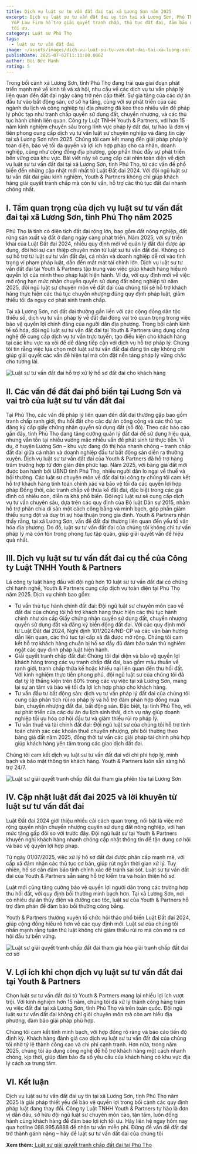 ```yaml
---
title: Dịch vụ luật sư tư vấn đất đai tại xã Lương Sơn năm 2025
excerpt: Dịch vụ luật sư tư vấn đất đai uy tín tại xã Lương Sơn, Phú Thọ 2025.
  Y&P Law Firm hỗ trợ giải quyết tranh chấp, thủ tục đất đai, đảm bảo quyền lợi
  tối ưu.
category: Luật sư Phú Thọ
tags:
  - luật sư tư vấn đất đai
image: ~/assets/images/dich-vu-luat-su-tu-van-dat-dai-tai-xa-luong-son-nam-2025.jpg
publishDate: 2025-07-02T11:11:00.000Z
author: Bùi Đức Mạnh
rating: 5
---
```


Trong bối cảnh xã Lương Sơn, tỉnh Phú Thọ đang trải qua giai đoạn phát triển mạnh mẽ về kinh tế và xã hội, nhu cầu về các dịch vụ tư vấn pháp lý liên quan đến đất đai ngày càng trở nên cấp thiết. Sự gia tăng của các dự án đầu tư vào bất động sản, cơ sở hạ tầng, cùng với sự phát triển của các ngành du lịch và công nghiệp tại địa phương đã kéo theo nhiều vấn đề pháp lý phức tạp như tranh chấp quyền sử dụng đất, chuyển nhượng, và các thủ tục hành chính liên quan. Công ty Luật TNHH Youth & Partners, với hơn 15 năm kinh nghiệm chuyên sâu trong lĩnh vực pháp lý đất đai, tự hào là đơn vị tiên phong cung cấp dịch vụ tư vấn luật sư chuyên nghiệp và đáng tin cậy tại xã Lương Sơn năm 2025. Chúng tôi cam kết mang đến giải pháp pháp lý toàn diện, bảo vệ tối đa quyền và lợi ích hợp pháp cho cá nhân, doanh nghiệp, cũng như cộng đồng địa phương, góp phần thúc đẩy sự phát triển bền vững của khu vực. Bài viết này sẽ cung cấp cái nhìn toàn diện về dịch vụ luật sư tư vấn đất đai tại xã Lương Sơn, tỉnh Phú Thọ, từ các vấn đề phổ biến đến những cập nhật mới nhất từ Luật Đất đai 2024. Với đội ngũ luật sư tư vấn đất đai giàu kinh nghiệm, Youth & Partners không chỉ giúp khách hàng giải quyết tranh chấp mà còn tư vấn, hỗ trợ các thủ tục đất đai nhanh chóng nhất.

<YouTube id="mgEc1lZk_TQ" />

## I. Tầm quan trọng của dịch vụ luật sư tư vấn đất đai tại xã Lương Sơn, tỉnh Phú Thọ năm 2025

Phú Thọ là tỉnh có diện tích đất đai rộng lớn, bao gồm đất nông nghiệp, đất rừng sản xuất và đất ở đang ngày càng phát triển. Năm 2025, với sự triển khai của Luật Đất đai 2024, nhiều quy định mới về quản lý đất đai được áp dụng, đòi hỏi sự can thiệp chuyên môn từ luật sư tư vấn đất đai. Không có sự hỗ trợ từ luật sư tư vấn đất đai, cá nhân và doanh nghiệp dễ rơi vào tình trạng vi phạm pháp luật, dẫn đến mất mát tài chính lớn. Dịch vụ luật sư tư vấn đất đai tại Youth & Partners tập trung vào việc giúp khách hàng hiểu rõ quyền lợi của mình theo pháp luật hiện hành. Ví dụ, với quy định mới về việc mở rộng hạn mức nhận chuyển quyền sử dụng đất nông nghiệp từ năm 2025, đội ngũ luật sư chuyên môn về đất đai của chúng tôi sẽ hỗ trợ khách hàng thực hiện các thủ tục chuyển nhượng đúng quy định pháp luật, giảm thiểu tối đa nguy cơ phát sinh tranh chấp. 

Tại xã Lương Sơn, nơi đất đai thường gắn liền với các cộng đồng dân tộc thiểu số, dịch vụ tư vấn pháp lý về đất đai đóng vai trò quan trọng trong việc bảo vệ quyền lợi chính đáng của người dân địa phương. Trong bối cảnh kinh tế số hóa, đội ngũ luật sư tư vấn đất đai tại Youth & Partners ứng dụng công nghệ để cung cấp dịch vụ tư vấn trực tuyến, tạo điều kiện cho khách hàng tại các khu vực xa xôi để dễ dàng tiếp cận với dịch vụ hỗ trợ pháp lý. Chúng tôi tin rằng việc lựa chọn một luật sư tư vấn đất đai đáng tin cậy không chỉ giúp giải quyết các vấn đề hiện tại mà còn đặt nền tảng pháp lý vững chắc cho tương lai.

![Luật sư tư vấn đất đai hỗ trợ xử lý hồ sơ đất đai cho khách hàng](~/assets/images/luat-su-tu-van-dat-dai-ho-tro-xu-ly-ho-so-dat-dai-cho-khach-hang.jpg "Luật sư tư vấn đất đai hỗ trợ xử lý hồ sơ đất đai cho khách hàng")

## II. Các vấn đề đất đai phổ biến tại Luơng Sơn và vai trò của luật sư tư vấn đất đai

Tại Phú Thọ, các vấn đề pháp lý liên quan đến đất đai thường gặp bao gồm tranh chấp ranh giới, thu hồi đất cho các dự án công cộng và các thủ tục đăng ký cấp giấy chứng nhận quyền sử dụng đất (sổ đỏ). Theo các báo cáo gần đây, tỉnh Phú Thọ đang tăng cường quản lý đất đai để sử dụng hiệu quả, nhưng vẫn tồn tại nhiều vướng mắc nhiều vấn đề phát sinh từ thực tiễn. Ví dụ, ở huyện Lương Sơn – khu vực đang đô thị hóa nhanh chóng – tranh chấp đất đai giữa cá nhân và doanh nghiệp đầu tư bất động sản diễn ra thường xuyên. Dịch vụ luật sư tư vấn đất đai của Youth & Partners đã hỗ trợ hàng trăm trường hợp từ đơn giản đến phức tạp. Năm 2025, với bảng giá đất mới được ban hành bởi UBND tỉnh Phú Thọ, nhiều người dân lo ngại về thuế và bồi thường. Các luật sư chuyên môn về đất đai tại công ty chúng tôi cam kết hỗ trợ khách hàng tính toán chính xác và bảo vệ tối đa các quyền lợi hợp pháp.Đồng thời, các tranh chấp về thừa kế đất đai, đặc biệt trong các gia đình có nhiều con, diễn ra khá phổ biến. Đội ngũ luật sư sẽ cung cấp dịch vụ tư vấn chuyên sâu, dựa trên các quy định của Bộ luật Dân sự 2015, nhằm hỗ trợ phân chia di sản một cách công bằng và minh bạch, góp phần giảm thiểu xung đột và duy trì sự hòa thuận trong gia đình. Youth & Partners nhận thấy rằng, tại xã Lương Sơn, vấn đề đất đai thường liên quan đến yếu tố văn hóa địa phương. Do đó, luật sư tư vấn đất đai của chúng tôi không chỉ tư vấn pháp lý mà còn tôn trọng phong tục tập quán, giúp giải quyết vấn đề hiệu quả nhất.

## III. Dịch vụ luật sư tư vấn đất đai cụ thể của Công ty Luật TNHH Youth & Partners

Là công ty luật hàng đầu với đội ngũ hơn 10 luật sư tư vấn đất đai có chứng chỉ hành nghề, Youth & Partners cung cấp dịch vụ toàn diện tại Phú Thọ năm 2025. Dịch vụ chính bao gồm:

* Tư vấn thủ tục hành chính đất đai: Đội ngũ luật sư chuyên môn cao về đất đai của chúng tôi hỗ trợ khách hàng thực hiện các thủ tục hành chính như xin cấp Giấy chứng nhận quyền sử dụng đất, chuyển nhượng quyền sử dụng đất và đăng ký biến động đất đai. Với các quy định mới từ Luật Đất đai 2024, Nghị định 101/2024/NĐ-CP và các văn bản hướng dẫn liên quan, các thủ tục tại cấp xã đã được mở rộng. Chúng tôi cam kết hỗ trợ khách hàng chuẩn bị hồ sơ đầy đủ đảm bảo tuân thủ nghiêm ngặt các quy định pháp luật hiện hành.
* Giải quyết tranh chấp đất đai: Chúng tôi đại diện và bảo vệ quyền lợi khách hàng trong các vụ tranh chấp đất đai, bao gồm mâu thuẫn về ranh giới, tranh chấp thừa kế hoặc khiếu nại liên quan đến thu hồi đất. Với kinh nghiệm thực tiễn phong phú, đội ngũ luật sư của chúng tôi đã đạt tỷ lệ thắng kiện trên 80% trong các vụ việc tại xã Lương Sơn, mang lại sự an tâm và bảo vệ tối đa lợi ích hợp pháp cho khách hàng.
* Tư vấn đầu tư bất động sản: dịch vụ tư vấn pháp lý đất đai của chúng tôi cung cấp phân tích rủi ro pháp lý và hỗ trợ đàm phán hợp đồng mua bán, chuyển nhượng đất đai, bất động sản. Đặc biệt, tại tỉnh Phú Thọ, với sự phát triển của các dự án du lịch sinh thái, dịch vụ này giúp doanh nghiệp tối ưu hóa cơ hội đầu tư và giảm thiểu rủi ro pháp lý.
* Tư vấn thuế và tài chính đất đai: Đội ngũ luật sư của chúng tôi hỗ trợ tính toán chính xác các khoản thuế chuyển nhượng, phí bồi thường theo bảng giá đất năm 2025, đồng thời tư vấn các giải pháp tài chính phù hợp giúp khách hàng yên tâm trong các giao dịch đất đai.

Chúng tôi cam kết dịch vụ luật sư tư vấn đất đai với chi phí hợp lý, minh bạch và bảo mật thông tin khách hàng. Youth & Partners luôn sẵn sàng hỗ trợ 24/7.

![Luật sư giải quyết tranh chấp đất đai tham gia phiên tòa tại Lương Sơn](~/assets/images/luat-su-giai-quyet-tranh-chap-dat-dai-tham-gia-phien-toa-tai-luong-son.jpg "Luật sư giải quyết tranh chấp đất đai tham gia phiên tòa tại Lương Sơn")

## IV. Cập nhật luật đất đai 2025 và lời khuyên từ luật sư tư vấn đất đai

Luật Đất đai 2024 giới thiệu nhiều cải cách quan trọng, nổi bật là việc mở rộng quyền nhận chuyển nhượng quyền sử dụng đất nông nghiệp, với hạn mức tăng gấp đôi so với trước đây. Đội ngũ luật sư tại Youth & Partners khuyến nghị khách hàng nhanh chóng cập nhật thông tin để tận dụng cơ hội và bảo vệ quyền lợi hợp pháp.

Từ ngày 01/07/2025, việc xử lý hồ sơ đất đai được phân cấp mạnh mẽ, với cấp xã đảm nhận các thủ tục cơ bản, giúp rút ngắn thời gian xử lý. Tuy nhiên, hồ sơ cần đảm bảo tính chính xác để tránh sai sót. Luật sư tư vấn đất đai của Youth & Partners sẵn sàng hỗ trợ kiểm tra và hoàn thiện hồ sơ.

Luật mới cũng tăng cường bảo vệ quyền lợi người dân trong các trường hợp thu hồi đất, với quy định bồi thường minh bạch hơn. Tại xã Lương Sơn, nơi có nhiều dự án thủy điện và đường cao tốc, luật sư của Youth & Partners hỗ trợ đàm phán để đảm bảo bồi thường công bằng.

Youth & Partners thường xuyên tổ chức hội thảo phổ biến Luật Đất đai 2024, giúp cộng đồng hiểu rõ hơn về các quy định mới. Luật sư của chúng tôi nhấn mạnh rằng tuân thủ luật không chỉ giảm thiểu rủi ro mà còn mở ra cơ hội đầu tư bền vững.

![Luật sư giải quyết tranh chấp đất đai tham gia hòa giải tranh chấp đất đai cơ sở](~/assets/images/luat-su-giai-quyet-tranh-chap-dat-dai-tham-gia-hoa-giai-tranh-chap-dat-dai-co-so.jpg "Luật sư giải quyết tranh chấp đất đai tham gia hòa giải tranh chấp đất đai cơ sở")

## V. Lợi ích khi chọn dịch vụ luật sư tư vấn đất đai tại Youth & Partners

Chọn luật sư tư vấn đất đai từ Youth & Partners mang lại nhiều lợi ích vượt trội. Với kinh nghiệm hơn 15 năm, chúng tôi đã xử lý thành công hàng trăm vụ việc đất đai tại xã Lương Sơn, tỉnh Phú Thọ và trên toàn quốc. Đội ngũ luật sư tư vấn đất đai không chỉ giỏi chuyên môn mà còn am hiểu địa phương, đảm bảo giải pháp phù hợp.

Chúng tôi cam kết tính minh bạch, với hợp đồng rõ ràng và báo cáo tiến độ định kỳ. Khách hàng đánh giá cao dịch vụ luật sư tư vấn đất đai của chúng tôi nhờ tỷ lệ thành công cao và chi phí cạnh tranh. Hơn nữa, trong năm 2025, chúng tôi áp dụng công nghệ để hỗ trợ khách hàng một cách nhanh chóng, kịp thời, giúp đảm bảo đa số yêu cầu của khách hàng có khu vực địa lý cách xa trung tâm.

## VI. Kết luận

Dịch vụ luật sư tư vấn đất đai uy tín tại xã Lương Sơn, tỉnh Phú Thọ năm 2025 là giải pháp thiết yếu để bảo vệ quyền lợi trong bối cảnh các quy định pháp luật đang thay đổi. Công ty Luật TNHH Youth & Partners tự hào là đơn vị dẫn đầu, sở hữu đội ngũ luật sư chuyên môn cao, tận tâm, luôn đồng hành cùng khách hàng để đảm bảo lợi ích tối ưu. Hãy liên hệ ngay hôm nay qua hotline 088.995.6888 để nhận tư vấn miễn phí. Đừng để vấn đề đất đai trở thành gánh nặng – hãy để luật sư tư vấn đất đai của chúng tôi

**Xem thêm:**[ Luật sư giải quyết tranh chấp đất đai tại Phú Thọ](https://yplawfirm.vn/tin-tuc/luat-su-giai-quyet-tranh-chap-dat-dai-tai-viet-tri-phu-tho)
